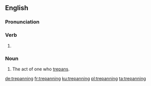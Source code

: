 ==English==

===Pronunciation===
{{rfp|lang=en}}

===Verb===
{{head|en|present participle}}

# {{present participle of|trepan|lang=en|nocat=1}}

===Noun===
{{en-noun}}

# The act of one who [[trepan]]s.

[[de:trepanning]]
[[fr:trepanning]]
[[ku:trepanning]]
[[pl:trepanning]]
[[ta:trepanning]]